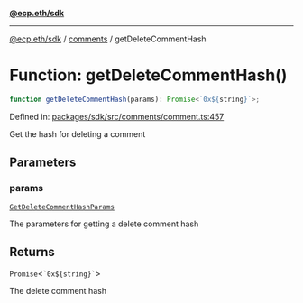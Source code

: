 [**@ecp.eth/sdk**](../../index.mdx)

***

[@ecp.eth/sdk](/sdk-reference/index.mdx) / [comments](/sdk-reference/comments/index.mdx) / getDeleteCommentHash

# Function: getDeleteCommentHash()

```ts
function getDeleteCommentHash(params): Promise<`0x${string}`>;
```

Defined in: [packages/sdk/src/comments/comment.ts:457](https://github.com/ecp-eth/comments-monorepo/blob/main/packages/sdk/src/comments/comment.ts#L457)

Get the hash for deleting a comment

## Parameters

### params

[`GetDeleteCommentHashParams`](/sdk-reference/comments/type-aliases/GetDeleteCommentHashParams.mdx)

The parameters for getting a delete comment hash

## Returns

`Promise`\<`` `0x${string}` ``\>

The delete comment hash
